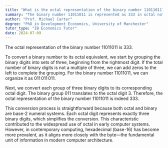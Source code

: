```yaml
---
title: "What is the octal representation of the binary number 11011011?"
summary: "The binary number 11011011 is represented as 333 in octal notation."
author: "Prof. Michael Carter"
degree: "PhD in Development Economics, University of Manchester"
tutor_type: "IB Economics Tutor"
date: 2024-07-09
---
```


The octal representation of the binary number $11011011$ is $333$.

To convert a binary number to its octal equivalent, we start by grouping the binary digits into sets of three, beginning from the rightmost digit. If the total number of binary digits is not a multiple of three, we can add zeros to the left to complete the grouping. For the binary number $11011011$, we can organize it as $011 \, 011 \, 011$.

Next, we convert each group of three binary digits to its corresponding octal digit. The binary group $011$ translates to the octal digit $3$. Therefore, the octal representation of the binary number $11011011$ is indeed $333$.

This conversion process is straightforward because both octal and binary are base-2 numeral systems. Each octal digit represents exactly three binary digits, which simplifies the conversion. This characteristic contributed to the widespread use of octal in early computer systems. However, in contemporary computing, hexadecimal (base-16) has become more prevalent, as it aligns more closely with the byte—the fundamental unit of information in modern computer architecture.
    
